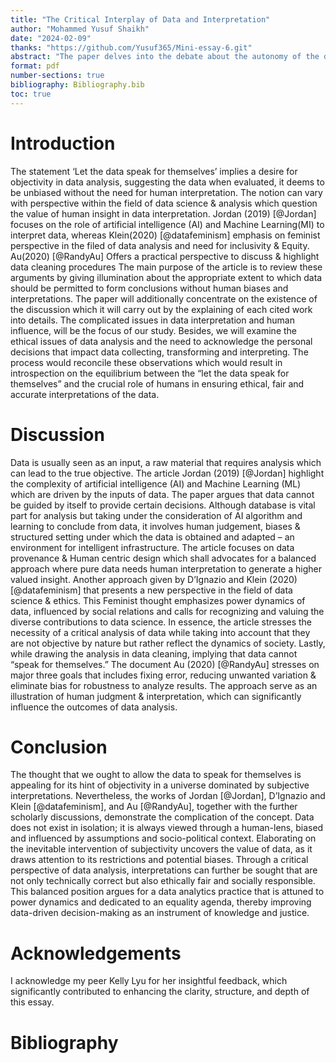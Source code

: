 ```yaml
---
title: "The Critical Interplay of Data and Interpretation"
author: "Mohammed Yusuf Shaikh"
date: "2024-02-09"
thanks: "https://github.com/Yusuf365/Mini-essay-6.git"
abstract: "The paper delves into the debate about the autonomy of the data to determine and draw interpretations without human interaction to understand data. From the perspective of Jordan (2019), D’Ignazio and Klein (2020), and Au (2020), which critically examines the notion that data can 'speak for themselves'. Our paper presents a claim that data provides an insight, however its detailed interpretation is bound by human judgment, biases, & socio-economic context. It advocates for a differentiated data analysis way of thinking with ethical dimensions and inclusivity in data science."
format: pdf
number-sections: true
bibliography: Bibliography.bib
toc: true
---
```


# Introduction

The statement 'Let the data speak for themselves' implies a desire for objectivity in data analysis, suggesting the data when evaluated, it deems to be unbiased without the need for human interpretation. The notion can vary with perspective within the field of data science & analysis which question the value of human insight in data interpretation. Jordan (2019) [@Jordan] focuses on the role of artificial intelligence (AI) and Machine Learning(MI) to interpret data, whereas Klein(2020) [@datafeminism] emphasis on feminist perspective in the filed of data analysis and need for inclusivity & Equity. Au(2020) [@RandyAu] Offers a practical perspective to discuss & highlight data cleaning procedures The main purpose of the article is to review these arguments by giving illumination about the appropriate extent to which data should be permitted to form conclusions without human biases and interpretations. The paper will additionally concentrate on the existence of the discussion which it will carry out by the explaining of each cited work into details. The complicated issues in data interpretation and human influence, will be the focus of our study. Besides, we will examine the ethical issues of data analysis and the need to acknowledge the personal decisions that impact data collecting, transforming and interpreting. The process would reconcile these observations which would result in introspection on the equilibrium between the "let the data speak for themselves" and the crucial role of humans in ensuring ethical, fair and accurate interpretations of the data.

# Discussion

Data is usually seen as an input, a raw material that requires analysis which can lead to the true objective. The article Jordan (2019) [@Jordan] highlight the complexity of artificial intelligence (AI) and Machine Learning (ML) which are driven by the inputs of data. The paper argues that data cannot be guided by itself to provide certain decisions. Although database is vital part for analysis but taking under the consideration of AI algorithm and learning to conclude from data, it   involves human judgement, biases & structured setting under which the data is obtained and adapted – an environment for intelligent infrastructure. The article focuses on data provenance & Human centric design which shall advocates for a balanced approach where pure data needs human interpretation to generate a higher valued insight.
Another approach given by D’Ignazio and Klein (2020) [@datafeminism] that presents a new perspective in the field of data science & ethics. This Feminist thought emphasizes power dynamics of data, influenced by social relations and calls for recognizing and valuing the diverse contributions to data science. In essence, the article stresses the necessity of a critical analysis of data while taking into account that they are not objective by nature but rather reflect the dynamics of society. Lastly, while drawing the analysis in data cleaning, implying that data cannot “speak for themselves.” The document Au (2020) [@RandyAu]  stresses on major three goals that includes fixing error, reducing unwanted variation & eliminate  bias for robustness to analyze results. The approach serve as an illustration of human judgment & interpretation, which can significantly influence the outcomes of data analysis.

# Conclusion

The thought that we ought to allow the data to speak for themselves is appealing for its hint of objectivity in a universe dominated by subjective interpretations. Nevertheless, the works of Jordan [@Jordan], D’Ignazio and Klein [@datafeminism], and Au [@RandyAu], together with the further scholarly discussions, demonstrate the complication of the concept. Data does not exist in isolation; it is always viewed through a human-lens, biased and influenced by assumptions and socio-political context. Elaborating on the inevitable intervention of subjectivity uncovers the value of data, as it draws attention to its restrictions and potential biases. Through a critical perspective of data analysis, interpretations can further be sought that are not only technically correct but also ethically fair and socially responsible. This balanced position argues for a data analytics practice that is attuned to power dynamics and dedicated to an equality agenda, thereby improving data-driven decision-making as an instrument of knowledge and justice.

# Acknowledgements

I acknowledge my peer Kelly Lyu for her insightful feedback, which significantly contributed to enhancing the clarity, structure, and depth of this essay.


# Bibliography






